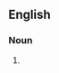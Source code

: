 {{also|strikebreaking|strike-breaking}}
==English==

===Noun===
{{en-noun|head=[[strike]] [[breaking]]|-}}

# {{alternative spelling of|strikebreaking|lang=en}}